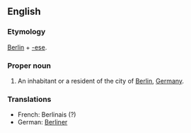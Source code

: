 {{see|berlinese}}
==English==

===Etymology===
[[Berlin]] + [[-ese]].

===Proper noun===
{{en-proper noun}}

# An inhabitant or a resident of the city of [[Berlin]], [[Germany]].

===Translations===
{{rfc-level|Translations at L3+ (AutoFormat would have corrected level of Translations)}}
* French: Berlinais (?)
* German: [[Berliner]]